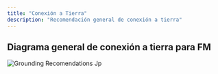 ```yaml
---
title: "Conexión a Tierra"
description: "Recomendación general de conexión a tierra"
---
```




## Diagrama general de conexión a tierra para FM

![Grounding Recomendations Jp](/images/Grounding_recomendations.jpg)